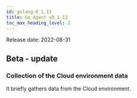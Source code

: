 ```yaml
---
id: golang-0_1_13
title: Go Agent v0.1.13
toc_max_heading_level: 2
---
```



Release date: 2022-08-31

## Beta - update

### Collection of the Cloud environment data

It briefly gathers data from the Cloud environment.
